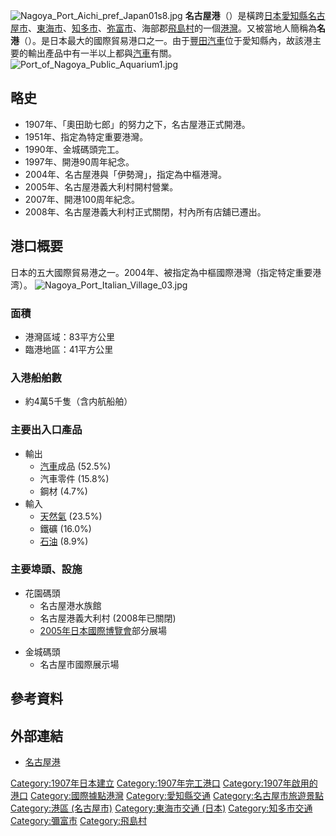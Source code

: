 {{unreferenced|time=2017-09-30T05:31:13+00:00}}
{{Location map
 |Japan
 |label=名古屋港
 |lat_deg=35|lat_min=2|lat_sec=42
 |lon_deg=136|lon_min=50|lon_sec=53
 |position=right
 |width=250
 |float=right
 |caption=名古屋港的位置
 |mark=Legenda port.svg
 |marksize=10
}}
[[File:Nagoya_Port_Aichi_pref_Japan01s8.jpg|thumb]]
'''名古屋港'''（{{jpn|j=名古屋港|hg=なごやこう|rm=Nagoya-kō}}）是橫跨[[日本|日本]][[愛知縣|愛知縣]][[名古屋市|名古屋市]]、[[東海市_(日本)|東海市]]、[[知多市|知多市]]、[[弥富市|弥富市]]、海部郡[[飛島村|飛島村]]的一個[[港灣|港灣]]。又被當地人簡稱為'''名港'''（{{jpn|j=名港|hg=めいこう|rm=Mei-kō|link=no}}）。是日本最大的國際貿易港口之一。由于[[豐田汽車|豐田汽車]]位于愛知縣內，故該港主要的輸出產品中有一半以上都與[[汽車|汽車]]有關。
[[File:Port_of_Nagoya_Public_Aquarium1.jpg|thumb]]

== 略史 ==
* 1907年、「奧田助七郎」的努力之下，名古屋港正式開港。
* 1951年、指定為特定重要港灣。
* 1990年、金城碼頭完工。
* 1997年、開港90周年紀念。
* 2004年、名古屋港與「伊勢灣」，指定為中樞港灣。
* 2005年、名古屋港義大利村開村營業。
* 2007年、開港100周年紀念。
* 2008年、名古屋港義大利村正式關閉，村內所有店舖已遷出。

== 港口概要 ==
日本的五大國際貿易港之一。2004年、被指定為中樞國際港灣（指定特定重要港湾）。
[[File:Nagoya_Port_Italian_Village_03.jpg|thumb]]

=== 面積 ===
* 港灣區域：83平方公里
* 臨港地區：41平方公里

=== 入港船舶數 ===
* 約4萬5千隻（含内航船舶）

=== 主要出入口產品 ===
* 輸出
** [[汽車|汽車]]成品 (52.5%)
** 汽車零件 (15.8%)
** 鋼材 (4.7%)
* 輸入
** [[天然氣|天然氣]] (23.5%)
** 鐵礦 (16.0%)
** [[石油|石油]] (8.9%)

=== 主要埠頭、設施 ===

* 花園碼頭
** 名古屋港水族館
** 名古屋港義大利村 (2008年已關閉)
** [[2005年日本國際博覽會|2005年日本國際博覽會]]部分展場

* 金城碼頭
** 名古屋市國際展示場

== 參考資料 ==
{{reflist}}
== 外部連結 ==
* [http://www.port-of-nagoya.jp/ 名古屋港] {{Wayback|url=http://www.port-of-nagoya.jp/ |date=20210125131105 }}
{{japan-geo-stub}}
{{國際據點港灣}}
{{名古屋大眾運輸}}
[[Category:1907年日本建立|Category:1907年日本建立]]
[[Category:1907年完工港口|Category:1907年完工港口]]
[[Category:1907年啟用的港口|Category:1907年啟用的港口]]
[[Category:國際據點港灣|Category:國際據點港灣]]
[[Category:愛知縣交通|Category:愛知縣交通]]
[[Category:名古屋市旅遊景點|Category:名古屋市旅遊景點]]
[[Category:港區_(名古屋市)|Category:港區 (名古屋市)]]
[[Category:東海市交通_(日本)|Category:東海市交通 (日本)]]
[[Category:知多市交通|Category:知多市交通]]
[[Category:彌富市|Category:彌富市]]
[[Category:飛島村|Category:飛島村]]